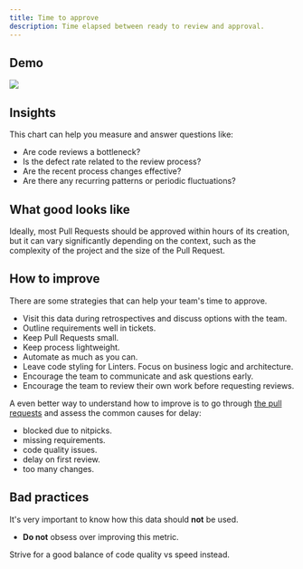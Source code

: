 ```yaml
---
title: Time to approve
description: Time elapsed between ready to review and approval.
---
```



## Demo

<Frame>
  <img src="/images/time-to-approve.png" />
</Frame>

## Insights

This chart can help you measure and answer questions like:

- Are code reviews a bottleneck?
- Is the defect rate related to the review process?
- Are the recent process changes effective?
- Are there any recurring patterns or periodic fluctuations?

## What good looks like

Ideally, most Pull Requests should be approved within hours of its creation, but it can vary significantly depending on the context, such as the complexity of the project and the size of the Pull Request.

## How to improve

There are some strategies that can help your team's time to approve.

- Visit this data during retrospectives and discuss options with the team.
- Outline requirements well in tickets.
- Keep Pull Requests small.
- Keep process lightweight.
- Automate as much as you can.
- Leave code styling for Linters. Focus on business logic and architecture.
- Encourage the team to communicate and ask questions early.
- Encourage the team to review their own work before requesting reviews.

A even better way to understand how to improve is to go through <a href="/features/pull-requests">the pull requests</a> and assess the common causes for delay:

- blocked due to nitpicks.
- missing requirements.
- code quality issues.
- delay on first review.
- too many changes.

## Bad practices

It's very important to know how this
data should **not** be used.

- **Do not** obsess over improving this metric.

Strive for a good balance of code quality vs speed instead.

<CtaGetStarted />
